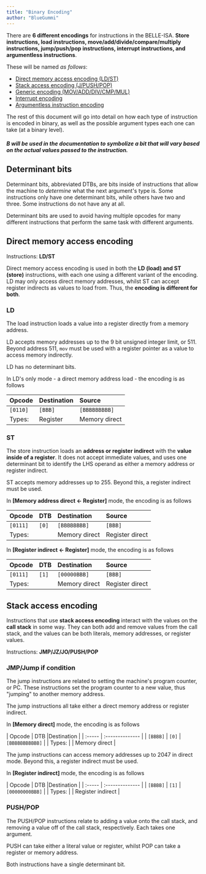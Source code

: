 ```yaml
---
title: "Binary Encoding"
author: "BlueGummi"
---
```


There are **6 different encodings** for instructions in the BELLE-ISA. **Store instructions, load instructions, move/add/divide/compare/multiply instructions, jump/push/pop instructions, interrupt instructions, and argumentless instructions**.

These will be named *as follows*:
- [Direct memory access encoding (LD/ST)](#direct-memory-address-encoding)
- [Stack access encoding (J/PUSH/POP)](#stack-access-encoding)
- [Generic encoding (MOV/ADD/DIV/CMP/MUL)](#generic-encoding)
- [Interrupt encoding](#interrupt-encoding)
- [Argumentless instruction encoding](#argumentless-encoding)

The rest of this document will go into detail on how each type of instruction is encoded in binary, as well as the possible argument types each one can take (at a binary level).

##### B will be used in the documentation to symbolize a bit that will vary based on the actual values passed to the instruction.

## Determinant bits

Determinant bits, abbreviated DTBs, are bits inside of instructions that allow the machine to *determine* what the next argument's type is. Some instructions only have one determinant bits, while others have two and three. Some instructions do not have any at all.

Determinant bits are used to avoid having multiple opcodes for many different instructions that perform the same task with different arguments.

## Direct memory access encoding

Instructions: **LD/ST**

Direct memory access encoding is used in both the **LD (load) and ST (store)** instructions, with each one using a different variant of the encoding. LD may only access direct memory addresses, whilst ST can accept register indirects as values to load from. Thus, the **encoding is different for both**.

### LD

The load instruction loads a value into a register directly from a memory address. 

LD accepts memory addresses up to the 9 bit unsigned integer limit, or 511. Beyond address 511, `mov` must be used with a register pointer as a value to access memory indirectly. 

LD has no determinant bits.

In LD's only mode - a direct memory address load - the encoding is as follows

| Opcode | Destination | Source |
| :----- | :---------- | :----- |
| `[0110]` | `[BBB]` | `[BBBBBBBBB]` |
| Types: | Register | Memory direct |

### ST

The store instruction loads an **address or register indirect** with the **value inside of a register**. It does not accept immediate values, and uses one determinant bit to identify the LHS operand as either a memory address or register indirect.

ST accepts memory addresses up to 255. Beyond this, a register indirect must be used.

In **[Memory address direct <- Register]** mode, the encoding is as follows

| Opcode | DTB |Destination | Source |
| :----- | :-------------- |:---------- | :----- |
| `[0111]` | `[0]` | `[BBBBBBBB]` | `[BBB]` |
| Types: | | Memory direct | Register direct |


In **[Register indirect <- Register]** mode, the encoding is as follows

| Opcode | DTB |Destination | Source |
| :----- | :-------------- |:---------- | :----- |
| `[0111]` | `[1]` | `[00000BBB]` | `[BBB]` |
| Types: | | Memory direct | Register direct |


## Stack access encoding

Instructions that use **stack access encoding** interact with the values on the **call stack** in some way. They can both add and remove values from the call stack, and the values can be both literals, memory addresses, or register values.

Instructions: **JMP/JZ/JO/PUSH/POP**

### JMP/Jump if condition

The jump instructions are related to setting the machine's program counter, or PC. These instructions set the program counter to a new value, thus "jumping" to another memory address.

The jump instructions all take either a direct memory address or register indirect.

In **[Memory direct]** mode, the encoding is as follows

| Opcode | DTB |Destination |
| :----- | :-------------- |
| `[BBBB]` | `[0]` | `[BBBBBBBBBBB]` |
| Types: | | Memory direct |

The jump instructions can access memory addresses up to 2047 in direct mode. Beyond this, a register indirect must be used.

In **[Register indirect]** mode, the encoding is as follows

| Opcode | DTB |Destination |
| :----- | :-------------- |
| `[BBBB]` | `[1]` | `[00000000BBB]` |
| Types: | | Register indirect |


### PUSH/POP

The PUSH/POP instructions relate to adding a value onto the call stack, and removing a value off of the call stack, respectively. Each takes one argument.

PUSH can take either a literal value or register, whilst POP can take a register or memory address.

Both instructions have a single determinant bit.


